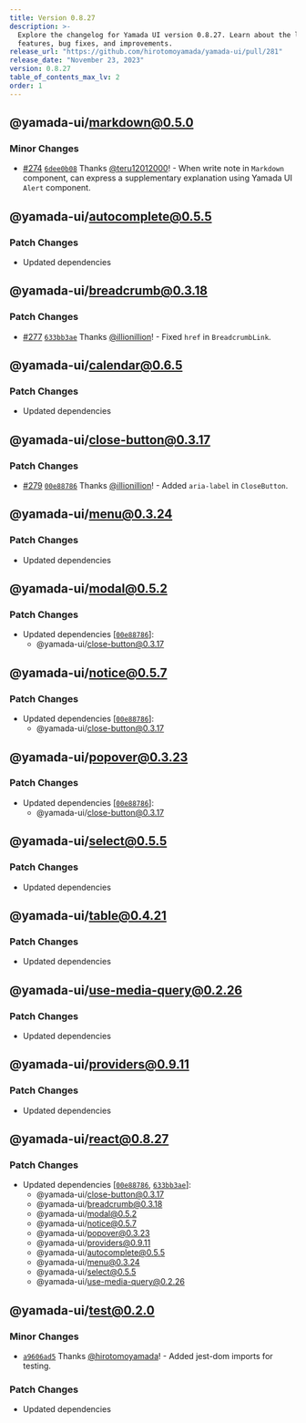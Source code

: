 ```yaml
---
title: Version 0.8.27
description: >-
  Explore the changelog for Yamada UI version 0.8.27. Learn about the latest
  features, bug fixes, and improvements.
release_url: "https://github.com/hirotomoyamada/yamada-ui/pull/281"
release_date: "November 23, 2023"
version: 0.8.27
table_of_contents_max_lv: 2
order: 1
---
```


## @yamada-ui/markdown@0.5.0

### Minor Changes

- [#274](https://github.com/hirotomoyamada/yamada-ui/pull/274) [`6dee0b08`](https://github.com/hirotomoyamada/yamada-ui/commit/6dee0b086d600fbc701405c53e498c514c71cc48) Thanks [@teru12012000](https://github.com/teru12012000)! - When write note in `Markdown` component, can express a supplementary explanation using Yamada UI `Alert` component.

## @yamada-ui/autocomplete@0.5.5

### Patch Changes

- Updated dependencies

## @yamada-ui/breadcrumb@0.3.18

### Patch Changes

- [#277](https://github.com/hirotomoyamada/yamada-ui/pull/277) [`633bb3ae`](https://github.com/hirotomoyamada/yamada-ui/commit/633bb3ae11c920ecc923b9e15a07f5a5173e406b) Thanks [@illionillion](https://github.com/illionillion)! - Fixed `href` in `BreadcrumbLink`.

## @yamada-ui/calendar@0.6.5

### Patch Changes

- Updated dependencies

## @yamada-ui/close-button@0.3.17

### Patch Changes

- [#279](https://github.com/hirotomoyamada/yamada-ui/pull/279) [`00e88786`](https://github.com/hirotomoyamada/yamada-ui/commit/00e88786c11056b22c9919c5c71213f1b773bb05) Thanks [@illionillion](https://github.com/illionillion)! - Added `aria-label` in `CloseButton`.

## @yamada-ui/menu@0.3.24

### Patch Changes

- Updated dependencies

## @yamada-ui/modal@0.5.2

### Patch Changes

- Updated dependencies \[[`00e88786`](https://github.com/hirotomoyamada/yamada-ui/commit/00e88786c11056b22c9919c5c71213f1b773bb05)]:
  - @yamada-ui/close-button@0.3.17

## @yamada-ui/notice@0.5.7

### Patch Changes

- Updated dependencies \[[`00e88786`](https://github.com/hirotomoyamada/yamada-ui/commit/00e88786c11056b22c9919c5c71213f1b773bb05)]:
  - @yamada-ui/close-button@0.3.17

## @yamada-ui/popover@0.3.23

### Patch Changes

- Updated dependencies \[[`00e88786`](https://github.com/hirotomoyamada/yamada-ui/commit/00e88786c11056b22c9919c5c71213f1b773bb05)]:
  - @yamada-ui/close-button@0.3.17

## @yamada-ui/select@0.5.5

### Patch Changes

- Updated dependencies

## @yamada-ui/table@0.4.21

### Patch Changes

- Updated dependencies

## @yamada-ui/use-media-query@0.2.26

### Patch Changes

- Updated dependencies

## @yamada-ui/providers@0.9.11

### Patch Changes

- Updated dependencies

## @yamada-ui/react@0.8.27

### Patch Changes

- Updated dependencies \[[`00e88786`](https://github.com/hirotomoyamada/yamada-ui/commit/00e88786c11056b22c9919c5c71213f1b773bb05), [`633bb3ae`](https://github.com/hirotomoyamada/yamada-ui/commit/633bb3ae11c920ecc923b9e15a07f5a5173e406b)]:
  - @yamada-ui/close-button@0.3.17
  - @yamada-ui/breadcrumb@0.3.18
  - @yamada-ui/modal@0.5.2
  - @yamada-ui/notice@0.5.7
  - @yamada-ui/popover@0.3.23
  - @yamada-ui/providers@0.9.11
  - @yamada-ui/autocomplete@0.5.5
  - @yamada-ui/menu@0.3.24
  - @yamada-ui/select@0.5.5
  - @yamada-ui/use-media-query@0.2.26

## @yamada-ui/test@0.2.0

### Minor Changes

- [`a9606ad5`](https://github.com/hirotomoyamada/yamada-ui/commit/a9606ad5f890e6a5c26462847f2d8167a8a2ebd2) Thanks [@hirotomoyamada](https://github.com/hirotomoyamada)! - Added jest-dom imports for testing.

### Patch Changes

- Updated dependencies
